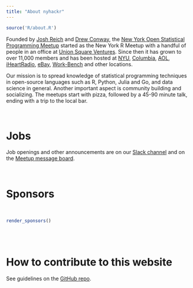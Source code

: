 ```yaml
---
title: "About nyhackr"
---
```


```r
source('R/about.R')
```


Founded by [Josh Reich](https://www.meetup.com/nyhackr/members/8912279/) and [Drew Conway](https://www.meetup.com/nyhackr/members/9179090/), the [New York Open Statistical Programming Meetup](https://www.meetup.com/nyhackr/) started as the New York R Meetup with a handful of people in an office at [Union Square Ventures](https://www.usv.com/).  Since then it has grown to over 11,000 members and has been hosted at [NYU](https://www.nyu.edu), [Columbia](https://www.columbia.edu), [AOL](http://www.aol.com/), [iHeartRadio](https://www.iheart.com/), [eBay](https://www.ebay.com), [Work-Bench](https://www.work-bench.com/) and other locations.

Our mission is to spread knowledge of statistical programming techniques in open-source languages such as R, Python, Julia and Go, and data science in general.  Another important aspect is community building and socializing.  The meetups start with pizza, followed by a 45-90 minute talk, ending with a trip to the local bar.

<br>

# Jobs

Job openings and other announcements are on our [<i class="fa fa-slack"></i> Slack channel](https://join.slack.com/t/nyhackr/shared_invite/zt-z14v6jw3-MIKDmEVqx~SGvn7OTRyPpg) and on the [<i class="fa fa-meetup"></i> Meetup message board](https://www.meetup.com/nyhackr/messages/boards/).


<br>

# Sponsors

<br>

```r
render_sponsors()
```

<br><br>

# How to contribute to this website

See guidelines on the [GitHub repo](https://github.com/nyhackr/nyhackr).
